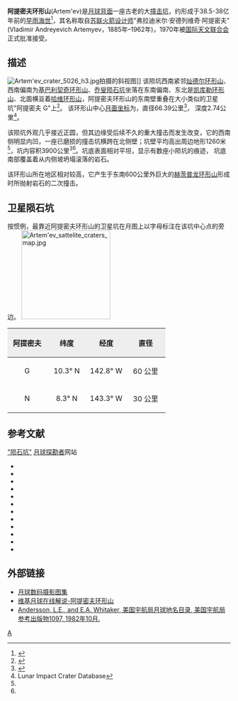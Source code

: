 {{lunar crater data|
 image=Artem'ev crater LRO WAC.jpg|240px|
 caption=[[月球勘测轨道器|月球勘测轨道器]]拍摄的图像|
 latitude=10.40|
 N_or_S=N|
 longitude=145.22|
 E_or_W=W|
 diameter=66.39公里|
 depth=2.74公里|
 colong=146|
 eponym=弗拉迪米尔·安·阿提密夫}}
'''阿提密夫环形山'''(Artem'ev)是[[月球背面|月球背面]]一座古老的大[[撞击坑|撞击坑]]，约形成于38.5-38亿年前的[[早雨海世|早雨海世]]<ref name="WIKI">{{Cite web |url=http://the-moon.wikispaces.com/Artem%27ev |title=Description Crater online The Moon-Wiki |accessdate=2016-06-20 |archive-date=2018-05-30 |archive-url=https://web.archive.org/web/20180530155240/https://the-moon.wikispaces.com/Artem%27ev |dead-url=no }}</ref>，其名称取自[[苏联|苏联]][[火箭|火箭]][[设计师|设计师]]"弗拉迪米尔·安德列维奇·阿提密夫"(Vladimir Andreyevich Artemyev，1885年–1962年)，1970年被[[国际天文联合会|国际天文联合会]]正式批准接受。

==描述==
[[Image:Artem'ev_crater_5026_h3.jpg|thumb]]拍摄的斜视图]]
该陨坑西南紧邻[[灿德尔环形山|灿德尔环形山]]、西南偏南为[[基巴利契奇环形山|基巴利契奇环形山]]、[[乔叟陨石坑|乔叟陨石坑]]坐落在东南偏南、东北是[[凯库勒环形山|凯库勒环形山]]、北面横亘着[[哈维环形山|哈维环形山]]，阿提密夫环形山的东南壁重叠在大小类似的卫星坑"阿提密夫 G"上<ref>{{Cite web |url=http://planetarynames.wr.usgs.gov/images/Lunar/lac_70_lo.pdf |title=Crater Artemev on the map LAC70 |accessdate=2016-06-20 |archive-date=2013-02-20 |archive-url=https://web.archive.org/web/20130220193652/http://planetarynames.wr.usgs.gov/images/Lunar/lac_70_lo.pdf |dead-url=no }}</ref>。
该环形山中心[[月面坐标|月面坐标]]为{{Coord|10.40|N|145.22|W|globe:Moon|nogoogle=1|noosm=1}}，直径66.39公里<ref name="IAU">{{Cite web |url=http://planetarynames.wr.usgs.gov/Feature/402 |title=Directory of the International Astronomical Union |accessdate=2016-06-20 |archive-date=2017-09-28 |archive-url=https://web.archive.org/web/20170928060145/https://planetarynames.wr.usgs.gov/Feature/402 |dead-url=no }}</ref>，
深度2.74公里<ref name=LICD>Lunar Impact Crater Database</ref>。

该陨坑外观几乎接近正圆，但其边缘受后续不久的重大撞击而发生改变，它的西南侧明显内凹，一座已磨损的撞击坑横跨在北侧壁；坑壁平均高出周边地形1260米<ref name="LICD"/>，坑内容积3900公里<sup>3</sup><ref name="LICD"/>。坑底表面相对平坦，显示有数座小陨坑的痕迹，
坑底南部覆盖着从内侧坡坍塌滚落的岩石。

该环形山所在地区相对较高，它产生于东南600公里外巨大的[[赫茨普龙环形山|赫茨普龙环形山]]形成时所抛射岩石的二次撞击。

==卫星陨石坑==
按惯例，最靠近阿提密夫环形山的卫星坑在月图上以字母标注在该坑中心点的旁边。
[[Image:Artem'ev_sattelite_craters_map.jpg|200px]]

{| class="wikitable"
!width="25%" style="background:#eeeeee;" |阿提密夫 
!width="25%" style="background:#eeeeee;" |纬度
!width="25%" style="background:#eeeeee;" |经度
!width="25%" style="background:#eeeeee;" |直径
|-
|align="center"|G
|align="center"|10.3° N
|align="center"|142.8° W
|align="center"|60 公里
|-
|align="center"|N
|align="center"|8.3° N
|align="center"|143.3° W
|align="center"|30 公里
|}{{clear}}
==参考文献==
{{reflist}}
[http://lunar.arc.nasa.gov/printerready/science/geography_items/carters/craters_a.html "陨石坑"] {{Wayback|url=http://lunar.arc.nasa.gov/printerready/science/geography_items/carters/craters_a.html |date=20090705213229 }}[[月球探勘者|月球探勘者]]网站
{{refbegin}}
* {{cite book
  | last1 = Andersson
  | first1 = L. E.
  | last2 = Whitaker
  | first2 = E. A.
  | authorlink2 = Ewen Whitaker
  | date = 1982
  | title = [[NASA|NASA]] Catalogue of Lunar Nomenclature
  | publisher = NASA RP-1097
  | ref = harv
  }}
* {{cite web
  | last = Blue
  | first = Jennifer
  | date = July 25, 2007
  | title = Gazetteer of Planetary Nomenclature
  | publisher = [[United_States_Geological_Survey|USGS]]
  | url = http://planetarynames.wr.usgs.gov/
  | accessdate = 2007-08-05
  | ref = harv
  | archive-date = 2019-12-05
  | archive-url = https://web.archive.org/web/20191205162958/https://planetarynames.wr.usgs.gov/
  | dead-url = no
  }}
* {{cite book
  | last1 = Bussey
  | first1 = B.
  | authorlink1 = Ben Bussey
  | last2 = Spudis
  | first2 = P.
  | authorlink2 = Paul Spudis
  | date = 2004
  | title = The Clementine Atlas of the Moon
  | publisher = Cambridge University Press
  | location = New York
  | isbn = 978-0-521-81528-4
  | ref = harv
  }}
* {{cite book
  | last1 = Cocks
  | first1 = Elijah E.
  | last2 = Cocks
  | first2 = Josiah C.
  | date = 1995
  | title = Who's Who on the Moon: A Biographical Dictionary of Lunar Nomenclature
  | url = https://archive.org/details/isbn_9780936389271
  | publisher = Tudor Publishers
  | isbn = 978-0-936389-27-1
  | ref = harv
  }}
* {{cite web
  | last = McDowell
  | first = Jonathan
  | date = July 15, 2007
  | url = http://host.planet4589.org/astro/lunar/
  | title = Lunar Nomenclature
  | publisher = Jonathan's Space Report
  | accessdate = 2007-10-24
  | ref = harv
  | archive-date = 2019-06-21
  | archive-url = https://web.archive.org/web/20190621012337/http://host.planet4589.org/astro/lunar/
  | dead-url = no
  }}
* {{cite journal| last1 = Menzel| first1 = D. H.| last2 = Minnaert| first2 = M.| last3 = Levin| first3 = B.| last4 = Dollfus| first4 = A.| last5 = Bell| first5 = B.| title = Report on Lunar Nomenclature by the Working Group of Commission 17 of the IAU| doi = 10.1007/BF00171763| journal = Space Science Reviews| volume = 12| issue = 2| pages = 136–186| date = 1971| bibcode = 1971SSRv...12..136M| ref = harv}}
* {{cite book
  | first = Patrick
  | last = Moore
  | authorlink = Patrick Moore
  | date = 2001
  | title = On the Moon
  | url = https://archive.org/details/patrickmooreonmo00patr
  | publisher = Sterling Publishing Co.
  | isbn = 978-0-304-35469-6
  | ref = harv
  }}
* {{cite book
  | first = Fred W.
  | last = Price
  | date = 1988
  | title = The Moon Observer's Handbook
  | publisher = Cambridge University Press
  | isbn = 978-0-521-33500-3
  | ref = harv
  }}
* {{cite book
  | last = Rükl
  | first = Antonín
  | authorlink = Antonín Rükl
  | date = 1990
  | title = Atlas of the Moon
  | publisher = Kalmbach Books
  | isbn = 978-0-913135-17-4
  | ref = harv
  }}
* {{cite book
  | last = Webb
  | first = Rev. T. W.
  | authorlink = Thomas William Webb
  | date = 1962
  | title = Celestial Objects for Common Telescopes
  | url = https://archive.org/details/celestialobjects00webb
  | edition = 6th revised
  | publisher = Dover
  | isbn = 978-0-486-20917-3
  | ref = harv
  }}
* {{cite book
  | first = Ewen A.
  | last = Whitaker
  | authorlink = Ewen Whitaker
  | date = 1999
  | title = Mapping and Naming the Moon
  | publisher = Cambridge University Press
  | isbn = 978-0-521-62248-6
  | ref = harv
  }}
* {{cite book
  | first = Peter T.
  | last = Wlasuk
  | date = 2000
  | title = Observing the Moon
  | publisher = Springer
  | isbn = 978-1-85233-193-1
  | ref = harv
 }}
{{refend}}

==外部链接==
* [http://www.lpi.usra.edu/resources/lunar_orbiter/bin/srch_nam.shtml?Artem%27ev%7C0 月球数码摄影图集] {{Wayback|url=http://www.lpi.usra.edu/resources/lunar_orbiter/bin/srch_nam.shtml?Artem%27ev%7C0 |date=20160629185427 }}
* [http://the-moon.wikispaces.com/Artem%27ev 维基月球在线解说-阿提密夫环形山] {{Wayback|url=http://the-moon.wikispaces.com/Artem%27ev |date=20180530155240 }}
* [http://planet4589.org/astro/lunar/RP-1097.pdf Andersson, L.E., and E.A. Whitaker, 美国宇航局月球地名目录, 美国宇航局参考出版物1097, 1982年10月.] {{Wayback|url=http://planet4589.org/astro/lunar/RP-1097.pdf |date=20141006125838 }}

[[Category:月球环形山|A]]
{{月球环形山 (A-B)}}
